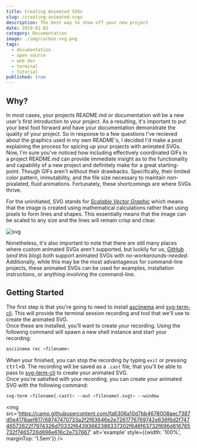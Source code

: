 ```yaml
---
title: Creating Animated SVGs
slug: /creating-animated-svgs
description: The best way to show off your new project
date: 2019-01-02
category: Documentation
image: ./img/carbon-svg.png
tags:
  - documentation
  - open source
  - web dev
  - terminal
  - tutorial
published: true
---
```


## Why?  
In most cases, your projects README.md or documentation will be a new user's first introduction to your project. As a resulting, it's important to put your best foot forward and have your documentation demonstrate the quality of your project. So in response to a few questions I've recieved about the graphics used in my own README's, I decided I'd make a post explaining the process for spicing up your projects with animated SVGs.  
Now, I'm sure you've noticed how including effectively coordinated GIFs in a project README.md can provide immediate insight as to the functionality and capability of a new project and definitely make for a great starting-point. Though GIFs aren't without their drawbacks. Specifically, their limited color pattern, immutability, and the file size necessary to maintain non-pixalated, fluid animations. Fortunately, these shortcomings are where SVGs thrive.  

For the uninitiated, SVG stands for [*Scalable Vector Graphic*](https://en.wikipedia.org/wiki/Scalable_Vector_Graphics) which means that the image is created using mathematical calculations rather than using pixels to form lines and shapes. This essentially means that the image can be scaled to any size and the lines will remain crisp and clear.  

![svg](https://user-images.githubusercontent.com/16360374/50585691-17f7a900-0e2b-11e9-8e85-76e8e3910569.png)

Nonetheless, it's also important to note that there are still many places where custom animated SVGs aren't supported, but luckily for us, [GitHub] (*and this blog*) both support animated SVGs with *no-workarounds-needed*.  
Additionally, while this may be the most advantageous for command-line projects, these animated SVGs can be used for examples, installation instructions, or anything involving the command-line.  


## Getting Started  

The first step is that you're going to need to install [asciinema](https://asciinema.org/docs/installation) and [svg-term-cli]. This will provide the terminal session recording and tool that we'll use to create the animated SVG.  
Once these are installed, you'll want to create your recording. Using the following command will spawn a new shell instance and start your recording:  
```sh
asciinema rec <filename>
```
When your finished, you can stop the recording by typing `exit` or pressing <kbd>ctrl+D</kbd>. The recording will be saved as a `.cast` file, that you'll be able to pass to [svg-term-cli] to create your animated SVG.  
Once you're satisfied with your recording, you can create your animated SVG with the following command:  
```sh
svg-term <filename(.cast)> --out <filename(.svg)> --window
```

<img src='https://camo.githubusercontent.com/fa6306a10d7bb4678008aec7387d0e4178aef817/68747470733a2f2f63646e2e7261776769742e636f6d2f74746572622f7974326d70332f64393662386337302f646f63732f696d616765732f7465726d696e616c2e737667' alt='example' style={{width: '100%', marginTop: '1.5em'}} />



[asciinema]: (https://asciinema.org/)
[svg-term-cli]: (https://github.com/marionebl/svg-term-cli)
[GitHub]: (https://github.com)
[asciinema.org]: (https://asciinema.org/)
